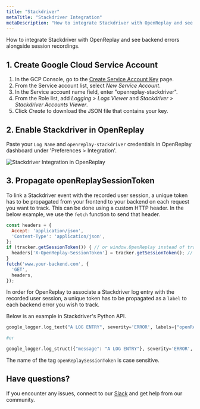 ```yaml
---
title: "Stackdriver"
metaTitle: "Stackdriver Integration"
metaDescription: "How to integrate Stackdriver with OpenReplay and see backend errors alongside session replays."
---
```


How to integrate Stackdriver with OpenReplay and see backend errors alongside session recordings.

## 1. Create Google Cloud Service Account

1. In the GCP Console, go to the [Create Service Account Key](https://console.cloud.google.com/apis/credentials/serviceaccountkey?_ga=2.65088365.-270704106.1563504222) page.
2. From the Service account list, select *New Service Account*.
3. In the Service account name field, enter "openreplay-stackdriver".
4. From the Role list, add *Logging > Logs Viewer* and *Stackdriver > Stackdriver Accounts Viewer*.
5. Click *Create* to download the JSON file that contains your key.

## 2. Enable Stackdriver in OpenReplay

Paste your `Log Name` and `openreplay-stackdriver` credentials in OpenReplay dashboard under 'Preferences > Integration'.

![Stackdriver Integration in OpenReplay](/static/stackdriver-1.png#center)

## 3. Propagate openReplaySessionToken

To link a Stackdriver event with the recorded user session, a unique token has to be propagated from your frontend to your backend on each request you want to track. This can be done using a custom HTTP header. In the below example, we use the `fetch` function to send that header.

```javascript
const headers = {
  Accept: 'application/json',
  'Content-Type': 'application/json',
};
if (tracker.getSessionToken()) { // or window.OpenReplay instead of tracker if you're using the snippet
  headers['X-OpenReplay-SessionToken'] = tracker.getSessionToken(); // Inject openReplaySessionToken
}
fetch('www.your-backend.com', {
  'GET',
  headers,
});
```

In order for OpenReplay to associate a Stackdriver log entry with the recorded user session, a unique token has to be propagated as a `label` to each backend error you wish to track.

Below is an example in Stackdriver's Python API.

```python
google_logger.log_text("A LOG ENTRY", severity='ERROR', labels={"openReplaySessionToken": OPENREPLAY_SESSION_TOKEN})

#or

google_logger.log_struct({"message": "A LOG ENTRY"}, severity='ERROR', labels={"openReplaySessionToken": OPENREPLAY_SESSION_TOKEN})
```

The name of the tag `openReplaySessionToken` is case sensitive.

## Have questions?

If you encounter any issues, connect to our [Slack](https://slack.openreplay.com) and get help from our community.
